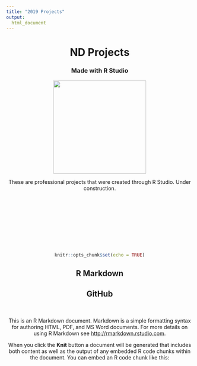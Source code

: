 ```yaml
---
title: "2019 Projects"
output: 
  html_document
---
```

<center># **ND Projects**
<center>### Made with R Studio

<center>![](pics/image.png){width=250px}

These are professional projects that were created through R Studio. Under construction.

<br>
<br>
<br>
<br>
<br>
<br>
<br>
<br>


```r
knitr::opts_chunk$set(echo = TRUE)


```

## R Markdown
## GitHub
<br>
</br>
This is an R Markdown document. Markdown is a simple formatting syntax for authoring HTML, PDF, and MS Word documents. For more details on using R Markdown see <http://rmarkdown.rstudio.com>.

When you click the **Knit** button a document will be generated that includes both content as well as the output of any embedded R code chunks within the document. You can embed an R code chunk like this:
```r

```

```r

```

